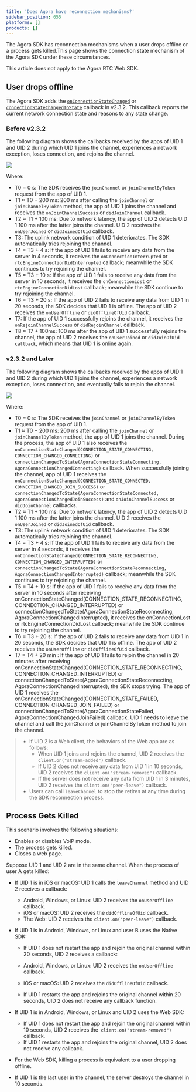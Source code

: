 ```yaml
---
title: 'Does Agora have reconnection mechanisms?'
sidebar_position: 655
platforms: []
products: []
---
```


The Agora SDK has reconnection mechanisms when a user drops offline or a process gets killed.This page shows the connection state mechanism of the Agora SDK under these circumstances.

<div class="alert note">This article does not apply to the Agora RTC Web SDK.</div>

## User drops offline

The Agora SDK adds the [`onConnectionStateChanged`](./API%20Reference/cpp/classagora_1_1rtc_1_1_i_rtc_engine_event_handler.html#af409b2e721d345a65a2c600cea2f5eb4) or [`connectionStateChangedToState`](./API%20Reference/oc/Protocols/AgoraRtcEngineDelegate.html#//api/name/rtcEngine:connectionChangedToState:reason:) callback in v2.3.2. This callback reports the current network connection state and reasons to any state change.

### Before v2.3.2

The following diagram shows the callbacks received by the apps of UID 1 and UID 2 during which UID 1 joins the channel, experiences a network exception, loses connection, and rejoins the channel.

![](https://web-cdn.agora.io/docs-files/1557482391248)

Where:

- T0 = 0 s: The SDK receives the `joinChannel` or `joinChannelByToken` request from the app of UID 1.
- T1 ≈ T0 + 200 ms: 200 ms after calling the `joinChannel` or `joinChannelByToken` method, the app of UID 1 joins the channel and receives the `onJoinChannelSuccess` or `didJoinChannel` callback.
- T2 ≈ T1 + 100 ms: Due to network latency, the app of UID 2 detects UID 1 100 ms after the latter joins the channel. UID 2 receives the `onUserJoined` or `didJoinedOfUid` callback.
- T3: The uplink network condition of UID 1 deteriorates. The SDK automatically tries rejoining the channel.
- T4 = T3 + 4 s: If the app of UID 1 fails to receive any data from the server in 4 seconds, it receives the `onConnectionInterrupted` or `rtcEngineConnectionDidInterrupted` callback; meanwhile the SDK continues to try rejoining the channel.
- T5 = T3 + 10 s: If the app of UID 1 fails to receive any data from the server in 10 seconds, it receives the `onConnectionLost` or `rtcEngineConnectionDidLost` callback; meanwhile the SDK continue to try rejoining the channel.
- T6 = T3 + 20 s: If the app of UID 2 fails to receive any data from UID 1 in 20 seconds, the SDK decides that UID 1 is offline. The app of UID 2 receives the `onUserOffline` or `didOfflineOfUid` callback.
- T7: If the app of UID 1 successfully rejoins the channel, it receives the `onRejoinChannelSuccess` or `didRejoinChannel` callback.
- T8 ≈ T7 + 100ms: 100 ms after the app of UID 1 successfully rejoins the channel, the app of UID 2 receives the `onUserJoined` or `didJoinOfUid callback`, which means that UID 1 is online again.

### v2.3.2 and Later

The following diagram shows the callbacks received by the apps of UID 1 and UID 2 during which UID 1 joins the channel, experiences a network exception, loses connection, and eventually fails to rejoin the channel.

![](https://web-cdn.agora.io/docs-files/1557482418517)

Where:

- T0 = 0 s: The SDK receives the `joinChannel` or `joinChannelByToken` request from the app of UID 1.
- T1 ≈ T0 + 200 ms: 200 ms after calling the `joinChannel` or `joinChannelByToken` method, the app of UID 1 joins the channel.  During the process, the app of UID 1 also receives the `onConnectionStateChanged(CONNECTION_STATE_CONNECTING, CONNECTION_CHANGED_CONNECTING)` or `connectionChangedToState(AgoraConnectionStateConnecting, AgoraConnectionChangedConnecting)` callback. When successfully joining the channel, app of UID 1 receives the `onConnectionStateChanged(CONNECTION_STATE_CONNECTED, CONNECTION_CHANGED_JOIN_SUCCESS)` or `connectionChangedToState(AgoraConnectionStateConnected, AgoraConnectionChangedJoinSuccess)` and `onJoinChannelSuccess` or `didJoinChannel` callbacks. 
- T2 ≈ T1 + 100 ms: Due to network latency, the app of UID 2 detects UID 1 100 ms after the latter joins the channel. UID 2 receives the `onUserJoined` or `didJoinedOfUid` callback.
- T3: The uplink network condition of UID 1 deteriorates. The SDK automatically tries rejoining the channel.
- T4 = T3 + 4 s: If the app of UID 1 fails to receive any data from the server in 4 seconds, it receives the `onConnectionStateChanged(CONNECTION_STATE_RECONNECTING, CONNECTION_CHANGED_INTERRUPTED)` or `connectionChangedToState(AgoraConnectionStateReconnecting, AgoraConnectionChangedInterrupted)` callback; meanwhile the SDK continues to try rejoining the channel.
- T5 = T4 + 10 s: If the app of UID 1 fails to receive any data from the server in 10 seconds after receiving onConnectionStateChanged(CONNECTION_STATE_RECONNECTING, CONNECTION_CHANGED_INTERRUPTED) or connectionChangedToState(AgoraConnectionStateReconnecting, AgoraConnectionChangedInterrupted), it receives the onConnectionLost or rtcEngineConnectionDidLost callback; meanwhile the SDK continue to try rejoining the channel.
- T6 = T3 + 20 s: If the app of UID 2 fails to receive any data from UID 1 in 20 seconds, the SDK decides that UID 1 is offline. The app of UID 2 receives the `onUserOffline` or `didOfflineOfUid` callback.
- T7 = T4 + 20 min : If the app of UID 1 fails to rejoin the channel in 20 minutes after receiving onConnectionStateChanged(CONNECTION_STATE_RECONNECTING, CONNECTION_CHANGED_INTERRUPTED) or connectionChangedToState(AgoraConnectionStateReconnecting, AgoraConnectionChangedInterrupted), the SDK stops trying. The app of UID 1 receives the onConnectionStateChanged(CONNECTION_STATE_FAILED, CONNECTION_CHANGED_JOIN_FAILED) or connectionChangedToState(AgoraConnectionStateFailed, AgoraConnectionChangedJoinFailed) callback. UID 1 needs to leave the channel and call the joinChannel or joinChannelByToken method to join the channel.

> - If UID 2 is a Web client, the behaviors of the Web app are as follows:
>   - When UID 1 joins and rejoins the channel, UID 2 receives the `client.on("stream-added")` callback. 
>   - If UID 2 does not receive any data from UID 1 in 10 seconds, UID 2 receives the `client.on("stream-removed")` callback.
>   -  If the server does not receive any data from UID 1 in 3 minutes, UID 2 receives the `client.on("peer-leave")` callback.
> - Users can call `leaveChannel` to stop the retires at any time during the SDK reconnection process.

## Process Gets Killed
This scenario involves the following situations:

- Enables or disables VoIP mode.
- The process gets killed.
- Closes a web page.

Suppose UID 1 and UID 2 are in the same channel. When the process of user A gets killed:

- If UID 1 is in iOS or macOS: UID 1 calls the `leaveChannel` method and UID 2 receives a callback:

	- Android, Windows, or Linux: UID 2 receives the `onUserOffline` callback.
	- iOS or macOS: UID 2 receives the `didOfflineOfUid` callback.
	- The Web: UID 2 receives the `client.on("peer-leave")` callback.

- If UID 1 is in Android, Windows, or Linux and user B uses the Native SDK:

	- If UID 1 does not restart the app and rejoin the original channel within 20 seconds, UID 2 receives a callback:

   - Android, Windows, or Linux: UID 2 receives the `onUserOffline` callback.
   - iOS or macOS: UID 2 receives the `didOfflineOfUid` callback.

	- If UID 1 restarts the app and rejoins the original channel within 20 seconds, UID 2 does not receive any callback function.

- If UID 1 is in Android, Windows, or Linux and UID 2 uses the Web SDK:

	- If UID 1 does not restart the app and rejoin the original channel within 10 seconds, UID 2 receives the` client.on("stream-removed")` callback.
	- If UID 1 restarts the app and rejoins the original channel, UID 2 does not receive any callback.

- For the Web SDK, killing a process is equivalent to a user dropping offline.
- If UID 1 is the last user in the channel, the server destroys the channel in 10 seconds.